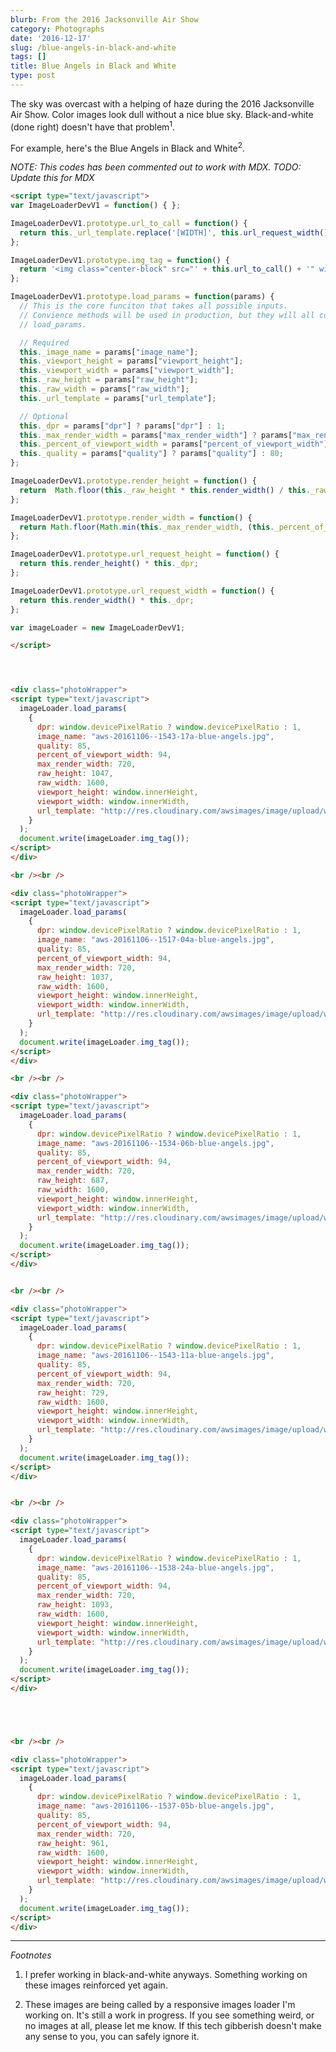 ```yaml
---
blurb: From the 2016 Jacksonville Air Show
category: Photographs
date: '2016-12-17'
slug: /blue-angels-in-black-and-white
tags: []
title: Blue Angels in Black and White
type: post
---
```



The sky was overcast with a helping of haze during the 2016 Jacksonville Air Show. Color images look dull without a nice blue sky. Black-and-white (done right) doesn't have that problem<sup>1</sup>.

For example, here's the Blue Angels in Black and White<sup>2</sup>.

*NOTE: This codes has been commented out to work with MDX. TODO: Update this for MDX*

```html
<script type="text/javascript">
var ImageLoaderDevV1 = function() { };

ImageLoaderDevV1.prototype.url_to_call = function() {
  return this._url_template.replace('[WIDTH]', this.url_request_width()).replace('[HEIGHT]', this.url_request_height()).replace('[QUALITY]', this._quality).replace('[IMAGE_NAME]', this._image_name) 
};

ImageLoaderDevV1.prototype.img_tag = function() {
  return '<img class="center-block" src="' + this.url_to_call() + '" width="' + this.render_width() + '" height="' + this.render_height() + '" />'
};

ImageLoaderDevV1.prototype.load_params = function(params) {
  // This is the core funciton that takes all possible inputs.
  // Convience methods will be used in production, but they will all communicate
  // load_params. 

  // Required
  this._image_name = params["image_name"];
  this._viewport_height = params["viewport_height"];
  this._viewport_width = params["viewport_width"];
  this._raw_height = params["raw_height"];
  this._raw_width = params["raw_width"];
  this._url_template = params["url_template"];

  // Optional 
  this._dpr = params["dpr"] ? params["dpr"] : 1;
  this._max_render_width = params["max_render_width"] ? params["max_render_width"] : params["raw_width"];
  this._percent_of_viewport_width = params["percent_of_viewport_width"] ? params["percent_of_viewport_width"] : 100;
  this._quality = params["quality"] ? params["quality"] : 80;
};

ImageLoaderDevV1.prototype.render_height = function() {
  return  Math.floor(this._raw_height * this.render_width() / this._raw_width );
};

ImageLoaderDevV1.prototype.render_width = function() {
  return Math.floor(Math.min(this._max_render_width, (this._percent_of_viewport_width * .01 * this._viewport_width)));
};

ImageLoaderDevV1.prototype.url_request_height = function() {
  return this.render_height() * this._dpr; 
};

ImageLoaderDevV1.prototype.url_request_width = function() {
  return this.render_width() * this._dpr; 
};

var imageLoader = new ImageLoaderDevV1;

</script>




<div class="photoWrapper">
<script type="text/javascript">
  imageLoader.load_params(
    {
      dpr: window.devicePixelRatio ? window.devicePixelRatio : 1,
      image_name: "aws-20161106--1543-17a-blue-angels.jpg",
      quality: 85,
      percent_of_viewport_width: 94,
      max_render_width: 720,
      raw_height: 1047,
      raw_width: 1600,
      viewport_height: window.innerHeight,
      viewport_width: window.innerWidth,
      url_template: "http://res.cloudinary.com/awsimages/image/upload/w_[WIDTH],h_[HEIGHT],q_[QUALITY]/i/[IMAGE_NAME]"
    }
  );
  document.write(imageLoader.img_tag());
</script>
</div>

<br /><br />

<div class="photoWrapper">
<script type="text/javascript">
  imageLoader.load_params(
    {
      dpr: window.devicePixelRatio ? window.devicePixelRatio : 1,
      image_name: "aws-20161106--1517-04a-blue-angels.jpg",
      quality: 85,
      percent_of_viewport_width: 94,
      max_render_width: 720,
      raw_height: 1037,
      raw_width: 1600,
      viewport_height: window.innerHeight,
      viewport_width: window.innerWidth,
      url_template: "http://res.cloudinary.com/awsimages/image/upload/w_[WIDTH],h_[HEIGHT],q_[QUALITY]/i/[IMAGE_NAME]"
    }
  );
  document.write(imageLoader.img_tag());
</script>
</div>

<br /><br />

<div class="photoWrapper">
<script type="text/javascript">
  imageLoader.load_params(
    {
      dpr: window.devicePixelRatio ? window.devicePixelRatio : 1,
      image_name: "aws-20161106--1534-06b-blue-angels.jpg",
      quality: 85,
      percent_of_viewport_width: 94,
      max_render_width: 720,
      raw_height: 687,
      raw_width: 1600,
      viewport_height: window.innerHeight,
      viewport_width: window.innerWidth,
      url_template: "http://res.cloudinary.com/awsimages/image/upload/w_[WIDTH],h_[HEIGHT],q_[QUALITY]/i/[IMAGE_NAME]"
    }
  );
  document.write(imageLoader.img_tag());
</script>
</div>


<br /><br />

<div class="photoWrapper">
<script type="text/javascript">
  imageLoader.load_params(
    {
      dpr: window.devicePixelRatio ? window.devicePixelRatio : 1,
      image_name: "aws-20161106--1543-11a-blue-angels.jpg",
      quality: 85,
      percent_of_viewport_width: 94,
      max_render_width: 720,
      raw_height: 729,
      raw_width: 1600,
      viewport_height: window.innerHeight,
      viewport_width: window.innerWidth,
      url_template: "http://res.cloudinary.com/awsimages/image/upload/w_[WIDTH],h_[HEIGHT],q_[QUALITY]/i/[IMAGE_NAME]"
    }
  );
  document.write(imageLoader.img_tag());
</script>
</div>


<br /><br />

<div class="photoWrapper">
<script type="text/javascript">
  imageLoader.load_params(
    {
      dpr: window.devicePixelRatio ? window.devicePixelRatio : 1,
      image_name: "aws-20161106--1538-24a-blue-angels.jpg",
      quality: 85,
      percent_of_viewport_width: 94,
      max_render_width: 720,
      raw_height: 1093,
      raw_width: 1600,
      viewport_height: window.innerHeight,
      viewport_width: window.innerWidth,
      url_template: "http://res.cloudinary.com/awsimages/image/upload/w_[WIDTH],h_[HEIGHT],q_[QUALITY]/i/[IMAGE_NAME]"
    }
  );
  document.write(imageLoader.img_tag());
</script>
</div>





<br /><br />

<div class="photoWrapper">
<script type="text/javascript">
  imageLoader.load_params(
    {
      dpr: window.devicePixelRatio ? window.devicePixelRatio : 1,
      image_name: "aws-20161106--1537-05b-blue-angels.jpg",
      quality: 85,
      percent_of_viewport_width: 94,
      max_render_width: 720,
      raw_height: 961,
      raw_width: 1600,
      viewport_height: window.innerHeight,
      viewport_width: window.innerWidth,
      url_template: "http://res.cloudinary.com/awsimages/image/upload/w_[WIDTH],h_[HEIGHT],q_[QUALITY]/i/[IMAGE_NAME]"
    }
  );
  document.write(imageLoader.img_tag());
</script>
</div>


```









---


_Footnotes_

1. I prefer working in black-and-white anyways. Something working on these images reinforced yet again.

2. These images are being called by a responsive images loader I'm working on. It's still a work in progress. If you see something weird, or no images at all, please let me know. If this tech gibberish doesn't make any sense to you, you can safely ignore it.
